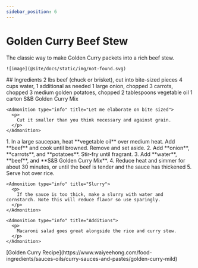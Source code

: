 ```yaml
---
sidebar_position: 6
---
```



# Golden Curry Beef Stew

<Tabs>
  <TabItem value="photos" label="Photos" default>
    The classic way to make Golden Curry packets into a rich beef stew.

    ![image](@site/docs/static/img/not-found.svg)
  </TabItem>

  <TabItem value="ingredients" label="Ingredients">
    ## Ingredients
    2 lbs beef (chuck or brisket), cut into bite-sized pieces
    4 cups water, 1 additional as needed
    1 large onion, chopped
    3 carrots, chopped
    3 medium golden potatoes, chopped
    2 tablespoons vegetable oil
    1 carton S&B Golden Curry Mix

    <Admonition type="info" title="Let me elaborate on bite sized">
      <p>
        Cut it smaller than you think necessary and against grain.
      </p>
    </Admonition>
  </TabItem>

  <TabItem value="instructions" label="Instructions">
    1. In a large saucepan, heat **vegetable oil** over medium heat. Add **beef** and cook until browned. Remove and set aside.
    2. Add **onion**, **carrots**, and **potatoes**. Stir-fry until fragrant.
    3. Add **water**, **beef**, and **S&B Golden Curry Mix**.
    4. Reduce heat and simmer for about 30 minutes, or until the beef is tender and the sauce has thickened
    5. Serve hot over rice.

    <Admonition type="info" title="Slurry">
      <p>
        If the sauce is too thick, make a slurry with water and cornstarch. Note this will reduce flavor so use sparingly.
      </p>
    </Admonition>

    <Admonition type="info" title="Additions">
      <p>
        Macaroni salad goes great alongside the rice and curry stew.
      </p>
    </Admonition>
  </TabItem>

  <TabItem value="references" label="References">
    [Golden Curry Recipe](https://www.waiyeehong.com/food-ingredients/sauces-oils/curry-sauces-and-pastes/golden-curry-mild)
  </TabItem>
</Tabs> 